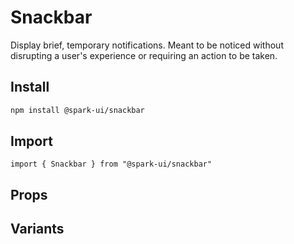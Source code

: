 


<Meta of={stories} />

# Snackbar

Display brief, temporary notifications. Meant to be noticed without disrupting a user's experience or requiring an action to be taken.

## Install

```sh
npm install @spark-ui/snackbar
```

## Import

```tsx
import { Snackbar } from "@spark-ui/snackbar"
```

## Props

<ArgTypes of={Snackbar} />

## Variants
<Canvas of={stories.Default} />
